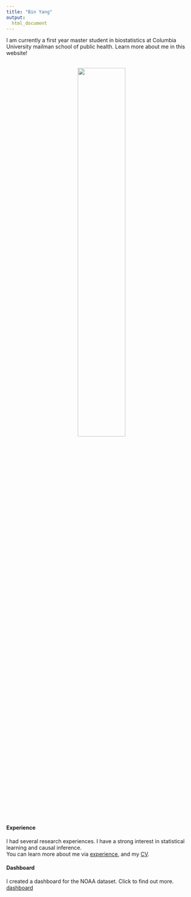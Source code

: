 ```yaml
---
title: "Bin Yang"
output: 
  html_document
---
```


I am currently a first year master student in biostatistics at Columbia University mailman school of public health. Learn more about me in this website!  

<br>
<center>
<img src="image/cat.jpeg"  style ="height:50% ;width: 50%">
</center>
<br> 

#### Experience 
I had several research experiences. I have a strong interest in statistical learning and causal inference.  
You can learn more about me via [experience](about.html), and my [CV](files/P8105_cv.pdf).

#### Dashboard
I created a dashboard for the NOAA dataset. Click to find out more. [dashboard](dashboard.html)